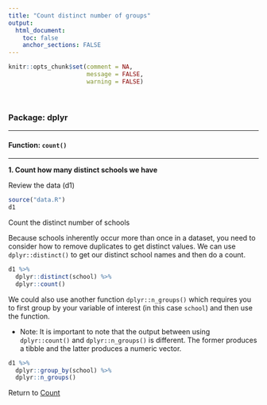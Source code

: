 ```yaml
---
title: "Count distinct number of groups"
output: 
  html_document:
    toc: false
    anchor_sections: FALSE
---
```


```r
knitr::opts_chunk$set(comment = NA,
                      message = FALSE,
                      warning = FALSE)
```

<br>

### Package: dplyr

---

#### Function: `count()`

---

**1\. Count how many distinct schools we have**

Review the data (d1)

```r

source("data.R")
d1

```

Count the distinct number of schools

Because schools inherently occur more than once in a dataset, you need to consider how to remove duplicates to get distinct values. We can use `dplyr::distinct()` to get our distinct school names and then do a count.

```r

d1 %>%
  dplyr::distinct(school) %>%
  dplyr::count()

```

We could also use another function `dplyr::n_groups()` which requires you to first group by your variable of interest (in this case `school`) and then use the function.

* Note: It is important to note that the output between using `dplyr::count()` and `dplyr::n_groups()` is different. The former produces a tibble and the latter produces a numeric vector.

```r

d1 %>%
  dplyr::group_by(school) %>%
  dplyr::n_groups()

```


Return to [Count](https://github.com/Cghlewis/data-wrangling-functions/wiki/Count)
